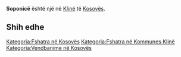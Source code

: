{{Fshat në 
 | Emri                = Soponicë
 | EmriAlt                = 
 | NAME_SHORT_FORM=      
 | NAME_GENERIC=      
 | NAME_SORT_NAME_RO=      SOPONICE
 | FULL_NAME_RO = Soponicë
 | FULL_NAME_ND_RO=Soponice
 | SORT_NAME_RG=SOPONICE
 | FULL_NAME_RG=Soponicë
 | FULL_NAME_ND_RG=Soponice
 | SRP_NAME_SHORT_FORM=      
 | SRP_NAME_GENERIC=      
 | SRP_NAME_SORT_NAME_RO=      
 | SRP_FULL_NAME_RO = 
 | SRP_FULL_NAME_ND_RO=
 | SRP_SORT_NAME_RG=
 | SRP_FULL_NAME_RG=
 | SRP_FULL_NAME_ND_RG=
 | Emri (Rasa dhanore) = 
 | Figura              = 
 | Shteti              = Kosovo
 | Komuna              = Klinë
 | Kodi postar         = 
 | Sipërfaqja          = 

 | Popullsia           = 

 | Regj. i popullsisë  = 
 | Dend. e popullsisë  = 
 | Faqja zyrtare       = 
 <!--- Koordinatat ----> 
 | Gjerësia            = 42.266944
 | Gjatësia            = 21.209444
 | Lartësia            = 
}}
'''Soponicë''' është një [[]] në [[Klinë]] të [[Kosovës]].

<!-- == Gjeografia == -->
<!-- == Historia == -->
<!-- == Demografia == -->
== Shih edhe ==
{{Komuna Klinë}}
{{Kosovo-Administrata-Cung}}

[[Kategoria:Fshatra në Kosovës]]
[[Kategoria:Fshatra në Kommunes Klinë]]
[[Kategoria:Vendbanime në Kosovës]]